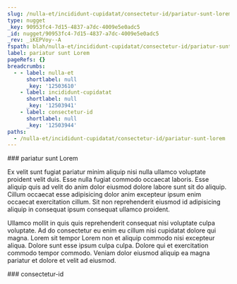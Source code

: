 ```yaml
---
slug: /nulla-et/incididunt-cupidatat/consectetur-id/pariatur-sunt-lorem
type: nugget
_key: 90953fc4-7d15-4837-a7dc-4009e5e0adc5
_id: nugget/90953fc4-7d15-4837-a7dc-4009e5e0adc5
_rev: _iKEPVoy--A
fspath: blah/nulla-et/incididunt-cupidatat/consectetur-id/pariatur-sunt-lorem.md
label: pariatur sunt Lorem
pageRefs: {}
breadcrumbs:
  - - label: nulla-et
      shortlabel: null
      _key: '12503610'
    - label: incididunt-cupidatat
      shortlabel: null
      _key: '12503941'
    - label: consectetur-id
      shortlabel: null
      _key: '12503944'
paths:
  - /nulla-et/incididunt-cupidatat/consectetur-id/pariatur-sunt-lorem
---
```


<NuggetArea>
<Nugget slug="/nulla-et/incididunt-cupidatat/consectetur-id/pariatur-sunt-lorem" type="nugget" _key="90953fc4-7d15-4837-a7dc-4009e5e0adc5" _id="nugget/90953fc4-7d15-4837-a7dc-4009e5e0adc5" _rev="_iKEPVoy--A" fspath="blah/nulla-et/incididunt-cupidatat/consectetur-id/pariatur-sunt-lorem.md" label="pariatur sunt Lorem" paths="/nulla-et/incididunt-cupidatat/consectetur-id/pariatur-sunt-lorem">
<NuggetBody>
### pariatur sunt Lorem

Ex velit sunt fugiat pariatur minim aliquip nisi nulla ullamco voluptate proident velit duis. Esse nulla fugiat commodo occaecat laboris. Esse aliquip quis ad velit do anim dolor eiusmod dolore labore sunt sit do aliquip. Cillum occaecat esse adipisicing dolor anim excepteur ipsum enim occaecat exercitation cillum. Sit non reprehenderit eiusmod id adipisicing aliquip in consequat ipsum consequat ullamco proident.

Ullamco mollit in quis quis reprehenderit consequat nisi voluptate culpa voluptate. Ad do consectetur eu enim eu cillum nisi cupidatat dolore qui magna. Lorem sit tempor Lorem non et aliquip commodo nisi excepteur aliqua. Dolore sunt esse ipsum culpa culpa. Dolore qui et exercitation commodo tempor commodo. Veniam dolor eiusmod aliquip ea magna pariatur et dolore et velit ad eiusmod.

</NuggetBody>
<Breadcrumbs>
<Crumbs>
<Crumb _key="12503610" label="nulla-et" /><Crumb _key="12503941" label="incididunt-cupidatat" /><Crumb _key="12503944" label="consectetur-id" />
</Crumbs>
</Breadcrumbs>
</Nugget>

<NuggetsInbound>
</NuggetsInbound>
<NuggetsOutbound>
</NuggetsOutbound>
</NuggetArea>
<PassagesInbound>
<Passage direction="inbound" type="passage" _key="12503944" _id="passage/12503944" _rev="_iKEPVou--_" label="consectetur-id" passage="consectetur-id" fspath="blah/nulla-et/incididunt-cupidatat/consectetur-id" paths="/nulla-et/incididunt-cupidatat/consectetur-id" slug="/nulla-et/incididunt-cupidatat/consectetur-id">
<NuggetBody>
### consectetur-id

</NuggetBody>
<Breadcrumbs>
<Crumbs>
<Crumb _key="12503610" label="nulla-et" /><Crumb _key="12503941" label="incididunt-cupidatat" />
</Crumbs>
</Breadcrumbs>
</Passage>

</PassagesInbound>
<PassagesOutbound>
</PassagesOutbound>